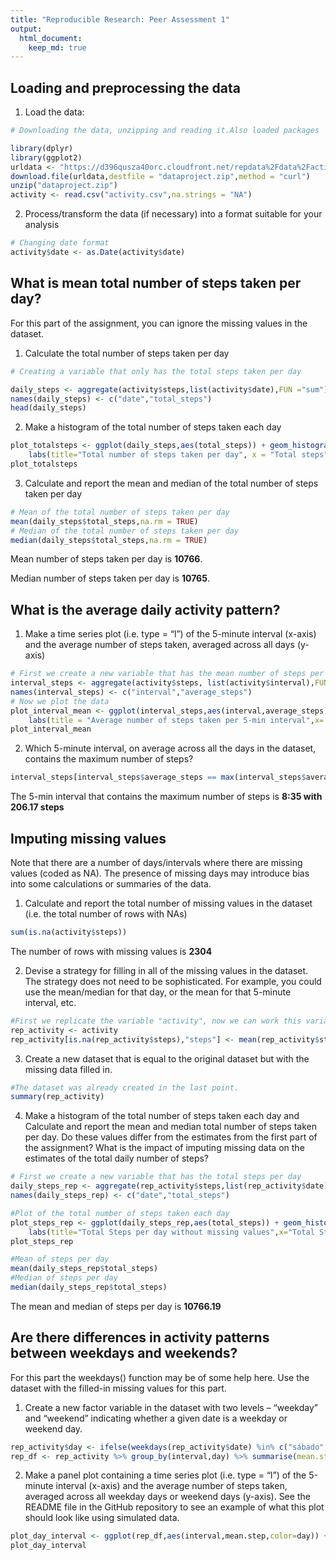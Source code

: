 ```yaml
---
title: "Reproducible Research: Peer Assessment 1"
output: 
  html_document:
    keep_md: true
---
```


## Loading and preprocessing the data
1. Load the data:
```r
# Downloading the data, unzipping and reading it.Also loaded packages

library(dplyr)
library(ggplot2)
urldata <- "https://d396qusza40orc.cloudfront.net/repdata%2Fdata%2Factivity.zip"
download.file(urldata,destfile = "dataproject.zip",method = "curl")
unzip("dataproject.zip")
activity <- read.csv("activity.csv",na.strings = "NA")
```
2. Process/transform the data (if necessary) into a format suitable for your analysis
```r
# Changing date format 
activity$date <- as.Date(activity$date)
```

## What is mean total number of steps taken per day?
For this part of the assignment, you can ignore the missing values in the dataset.

1. Calculate the total number of steps taken per day
```r
# Creating a variable that only has the total steps taken per day

daily_steps <- aggregate(activity$steps,list(activity$date),FUN ="sum")
names(daily_steps) <- c("date","total_steps")
head(daily_steps)
```
2. Make a histogram of the total number of steps taken each day
```r
plot_totalsteps <- ggplot(daily_steps,aes(total_steps)) + geom_histogram(binwidth = 1000,aes(y=..count..,fill=..count..)) + 
    labs(title="Total number of steps taken per day", x = "Total steps", y = "Frequency")
plot_totalsteps
```

3. Calculate and report the mean and median of the total number of steps taken per day
```r
# Mean of the total number of steps taken per day
mean(daily_steps$total_steps,na.rm = TRUE)
# Median of the total number of steps taken per day
median(daily_steps$total_steps,na.rm = TRUE)
```
Mean number of steps taken per day is **10766**.

Median number of steps taken per day is **10765**.

## What is the average daily activity pattern?

1. Make a time series plot (i.e. \color{red}{\verb|type = "l"|}type = "l") of the 5-minute interval (x-axis) and the average number of steps taken, averaged across all days (y-axis)
```r
# First we create a new variable that has the mean number of steps per interval
interval_steps <- aggregate(activity$steps, list(activity$interval),FUN="mean",na.rm=TRUE)
names(interval_steps) <- c("interval","average_steps")
# Now we plot the data
plot_interval_mean <- ggplot(interval_steps,aes(interval,average_steps)) + geom_line() + 
    labs(title = "Average number of steps taken per 5-min interval",x= "5-min Interval",y="Average Steps")
plot_interval_mean
```

2. Which 5-minute interval, on average across all the days in the dataset, contains the maximum number of steps?
```r
interval_steps[interval_steps$average_steps == max(interval_steps$average_steps),]

```
The 5-min interval that contains the maximum number of steps is **8:35 with 206.17 steps**

## Imputing missing values
Note that there are a number of days/intervals where there are missing values (coded as \color{red}{\verb|NA|}NA). The presence of missing days may introduce bias into some calculations or summaries of the data.

1. Calculate and report the total number of missing values in the dataset (i.e. the total number of rows with  \color{red}{\verb|NA|}NAs)
```r
sum(is.na(activity$steps))
```
The number of rows with missing values is **2304**

2. Devise a strategy for filling in all of the missing values in the dataset. The strategy does not need to be sophisticated. For example, you could use the mean/median for that day, or the mean for that 5-minute interval, etc.

```r
#First we replicate the variable "activity", now we can work this variable without changing "activity". In "rep_activity", we change the missing values for the historic mean.
rep_activity <- activity
rep_activity[is.na(rep_activity$steps),"steps"] <- mean(rep_activity$steps,na.rm=TRUE)
```

3. Create a new dataset that is equal to the original dataset but with the missing data filled in.
```r
#The dataset was already created in the last point.
summary(rep_activity)
```

4. Make a histogram of the total number of steps taken each day and Calculate and report the mean and median total number of steps taken per day. Do these values differ from the estimates from the first part of the assignment? What is the impact of imputing missing data on the estimates of the total daily number of steps?
```r
# First we create a new variable that has the total steps per day
daily_steps_rep <- aggregate(rep_activity$steps,list(rep_activity$date),FUN ="sum")
names(daily_steps_rep) <- c("date","total_steps")

#Plot of the total number of steps taken each day
plot_steps_rep <- ggplot(daily_steps_rep,aes(total_steps)) + geom_histogram(binwidth = 1000,aes(y=..count..,fill=..count..)) +
    labs(title="Total Steps per day without missing values",x="Total Steps",y="Frequency")
plot_steps_rep

#Mean of steps per day
mean(daily_steps_rep$total_steps)
#Median of steps per day
median(daily_steps_rep$total_steps)
```
The mean and median of steps per day is **10766.19**

## Are there differences in activity patterns between weekdays and weekends?

For this part the \color{red}{\verb|weekdays()|}weekdays() function may be of some help here. Use the dataset with the filled-in missing values for this part.

1. Create a new factor variable in the dataset with two levels – “weekday” and “weekend” indicating whether a given date is a weekday or weekend day.

```r
rep_activity$day <- ifelse(weekdays(rep_activity$date) %in% c("sábado","domingo"),"weekend","weekday")
rep_df <- rep_activity %>% group_by(interval,day) %>% summarise(mean.step=mean(steps))
```

2. Make a panel plot containing a time series plot (i.e. \color{red}{\verb|type = "l"|}type = "l") of the 5-minute interval (x-axis) and the average number of steps taken, averaged across all weekday days or weekend days (y-axis). See the README file in the GitHub repository to see an example of what this plot should look like using simulated data.

```r
plot_day_interval <- ggplot(rep_df,aes(interval,mean.step,color=day)) + facet_grid(day~.) + geom_line()
plot_day_interval
```
